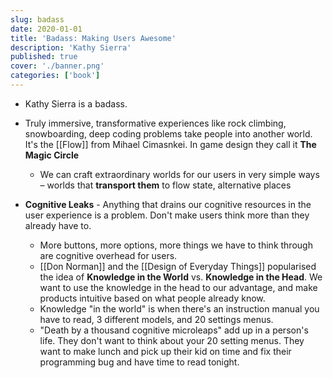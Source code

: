 ```yaml
---
slug: badass
date: 2020-01-01
title: 'Badass: Making Users Awesome'
description: 'Kathy Sierra'
published: true
cover: './banner.png'
categories: ['book']
---
```


- Kathy Sierra is a badass.

- Truly immersive, transformative experiences like rock climbing, snowboarding, deep coding problems take people into another world. It's the [[Flow]] from Mihael Cimasnkei. In game design they call it **The Magic Circle**
    - We can craft extraordinary worlds for our users in very simple ways – worlds that __transport them__ to flow state, alternative places
- **Cognitive Leaks** - Anything that drains our cognitive resources in the user experience is a problem. Don't make users think more than they already have to.
    - More buttons, more options, more things we have to think through are cognitive overhead for users.
    - [[Don Norman]] and the [[Design of Everyday Things]] popularised the idea of **Knowledge in the World** vs. **Knowledge in the Head**. We want to use the knowledge in the head to our advantage, and make products intuitive based on what people already know. 
    - Knowledge "in the world" is when there's an instruction manual you have to read, 3 different models, and 20 settings menus.
    - "Death by a thousand cognitive microleaps" add up in a person's life. They don't want to think about your 20 setting menus. They want to make lunch and pick up their kid on time and fix their programming bug and have time to read tonight.
